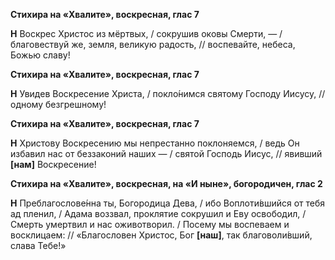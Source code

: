 **Стихира на «Хвалите», воскресная, глас 7**

**Н** Воскрес Христос из мёртвых, / сокрушив оковы Смерти, — / благовествуй же, земля, великую радость, // воспевайте, небеса, Божью славу!

**Стихира на «Хвалите», воскресная, глас 7**

**Н** Увидев Воскресение Христа, / покло́нимся святому Господу Иисусу, // одному безгрешному!

**Стихира на «Хвалите», воскресная, глас 7**

**Н** Христову Воскресению мы непрестанно поклоняемся, / ведь Он избавил нас от беззаконий наших — / святой Господь Иисус, // явивший **[**нам**]** Воскресение!

**Стихира на «Хвалите», воскресная, на «И ныне», богородичен, глас 2**

**Н** Преблагослове́нна ты, Богородица Дева, / ибо Воплоти́вшийся от тебя ад пленил, / Адама воззвал, проклятие сокрушил и Еву освободил, / Смерть умертвил и нас оживотворил. / Посему мы воспеваем и восклицаем: // «Благословен Христос, Бог **[**наш**]**, так благоволи́вший, слава Тебе!»
